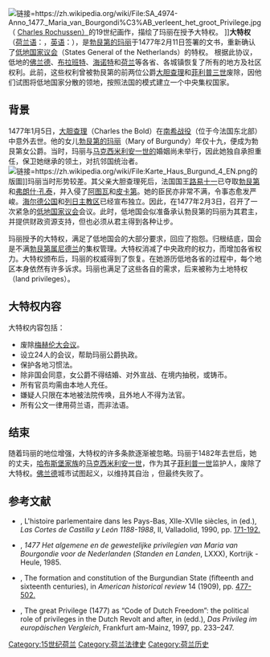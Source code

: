 [[File:SA_4974-Anno_1477._Maria_van_Bourgondië_verleent_het_groot_Privilege.jpg|链接=https://zh.wikipedia.org/wiki/File:SA_4974-Anno_1477._Maria_van_Bourgondi%C3%AB_verleent_het_groot_Privilege.jpg]] （ [[查尔斯·罗森（Charles_Rochussen）|Charles Rochussen）]]的19世纪画作，描绘了玛丽在授予大特权。 ]]'''大特权'''（[[荷蘭語|荷兰语]]：{{Lang|nl|Groot Privilegie}}，[[英语|英语]]：{{Lang|en|Great Privilege}}），是[[勃艮第的瑪麗|勃艮第的玛丽]]于1477年2月11日签署的文书，重新确认了[[荷蘭國會|低地国家议会]]（States General of the Netherlands）的特权。 根据此协议，低地的[[佛兰德伯国|佛兰德]]、[[布拉班特公国|布拉班特]]、[[哀諾國|海诺特]]和[[荷兰伯国|荷兰]]等各省、各城镇恢复了所有的地方及社区权利。此前，这些权利曾被勃艮第的前两位公爵[[大膽查理|大胆查理]]和[[菲利普三世_(勃艮第)|菲利普三世]]废除，因他们试图将低地国家分散的领地，按照法国的模式建立一个中央集权国家。 
== 背景 ==
1477年1月5日，[[大膽查理|大胆查理]]（Charles the Bold）在[[南锡战役|南希战役]]（位于今法国东北部）中意外去世。他的女儿[[勃艮第的瑪麗|勃艮第的玛丽]]（Mary of Burgundy）年仅十九，便成为勃艮第女公爵。当时，玛丽与[[馬克西米利安一世_(神聖羅馬帝國)|马克西米利安一世的]]婚姻尚未举行，因此她独自承担重任，保卫她继承的领土，对抗邻国统治者。[[File:Karte_Haus_Burgund_4_EN.png|链接=https://zh.wikipedia.org/wiki/File:Karte_Haus_Burgund_4_EN.png]]的版圖]]玛丽当时形势较差。其父亲大胆查理死后，法国国王[[路易十一|路易十一]]已夺取[[勃艮第公國|勃艮第]]和[[弗朗什-孔泰|弗朗什·孔泰]]，并入侵了[[阿图瓦|阿图瓦]]和[[皮卡第|皮卡第]]。她的臣民亦非常不满，令事态愈发严峻。[[海尔德公国|海尔德公国]]和[[列日采邑主教区|列日主教区]]已经宣布独立。因此，在1477年2月3日，召开了一次紧急的[[荷蘭國會|低地国家议会]]会议。此时，低地国会似准备承认勃艮第的玛丽为其君主，并提供财政资源支持，但也必须从君主得到各种让步。 

玛丽授予的大特权，满足了低地国会的大部分要求，回应了抱怨。归根结底，国会是不满[[勃艮第統治尼德蘭時代|勃艮第属尼德兰]]的集权管理。大特权消减了中央政府的权力，而增加各省权力。大特权颁布后，玛丽的权威得到了恢复。在她游历低地各省的过程中，每个地区本身依然有许多诉求。玛丽也满足了这些各自的需求，后来被称为土地特权（land privileges）。

== 大特权内容 ==
大特权内容包括：

* 废除[[梅赫伦大会议|梅赫伦大会议]]。
* 设立24人的会议，帮助玛丽公爵执政。
* 保护各地习惯法。
* 除非国会同意，女公爵不得结婚、对外宣战、在境内抽税，或铸币。
* 所有官员均需由本地人充任。
* 嫌疑人只限在本地被法院传唤，且外地人不得为法官。
* 所有公文一律用荷兰语，而非法语。

== 结束 ==
随着玛丽的地位增强，大特权的许多条款逐渐被忽略。玛丽于1482年去世后，她的丈夫，[[哈布斯堡王朝|哈布斯堡家族]]的[[馬克西米利安一世_(神聖羅馬帝國)|马克西米利安一世]]，作为其子[[費利佩一世|菲利普一世]]监护人，废除了大特权。[[佛兰德伯国|佛兰德]]城市试图起义，以维持其自治 ，但最终失败了。 

== 参考文献 ==

* {{Aut|W. Blockmans}}, L'histoire parlementaire dans les Pays-Bas, XIIe-XVIIe siècles, in {{Aut|J. Valdeón Baruque}} (ed.), ''Las Cortes de Castilla y León 1188-1988'', II, Valladolid, 1990, pp. [https://www.openaccess.leidenuniv.nl/bitstream/1887/2487/1/351_064.pdf 171-192.]{{Wayback|url=https://www.openaccess.leidenuniv.nl/bitstream/1887/2487/1/351_064.pdf |date=20070726020022 }}
* {{Aut|W. Blockmans}}, ''1477 Het algemene en de gewestelijke privilegien van Maria van Bourgondie voor de Nederlanden'' (''Standen en Landen'', LXXX), Kortrijk - Heule, 1985. {{ISBN|9789067681179}}
* {{aut|[[Henri_Pirenne|H. Pirenne]]}}, The formation and constitution of the Burgundian State (fifteenth and sixteenth centuries), in ''American historical review'' 14 (1909), pp. [http://digistore.bib.ulb.ac.be/2006/a12972_000_f.pdf 477-502.]{{Wayback|url=http://digistore.bib.ulb.ac.be/2006/a12972_000_f.pdf |date=20070808035026 }}
* {{Aut|H. Blom}}, The great Privilege (1477) as “Code of Dutch Freedom”: the political role of privileges in the Dutch Revolt and after, in {{aut|B. Dölemeyer - H. Mohnhaupt}} (edd.), ''Das Privileg im europäischen Vergleich'', Frankfurt am-Mainz, 1997, pp. 233–247.
[[Category:15世纪荷兰|Category:15世纪荷兰]]
[[Category:荷兰法律史|Category:荷兰法律史]]
[[Category:荷兰历史|Category:荷兰历史]]